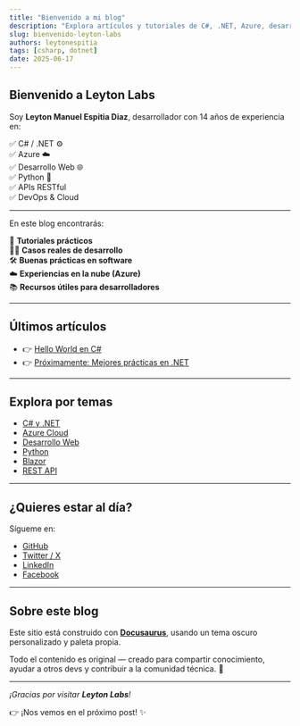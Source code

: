 ```yaml
---
title: "Bienvenido a mi blog"
description: "Explora artículos y tutoriales de C#, .NET, Azure, desarrollo web, Python y más. Un blog técnico de Leyton Espitia para compartir conocimiento y experiencias."
slug: bienvenido-leyton-labs
authors: leytonespitia
tags: [csharp, dotnet]
date: 2025-06-17
---
```


## Bienvenido a **Leyton Labs**

Soy **Leyton Manuel Espitia Diaz**, desarrollador con 14 años de experiencia en:

✅ C# / .NET ⚙️  
✅ Azure ☁️  
✅ Desarrollo Web 🌐  
✅ Python 🐍  
✅ APIs RESTful  
✅ DevOps & Cloud

<!-- truncate -->

---

En este blog encontrarás:

🚀 **Tutoriales prácticos**  
🧑‍💻 **Casos reales de desarrollo**  
🛠️ **Buenas prácticas en software**  
☁️ **Experiencias en la nube (Azure)**  
📚 **Recursos útiles para desarrolladores**

---

## Últimos artículos

- 👉 [Hello World en C#](/blog/hola-mundo-csharp)
- 👉 [Próximamente: Mejores prácticas en .NET](/blog)

---

## Explora por temas

- [C# y .NET](/blog/tags/csharp)
- [Azure Cloud](/blog/tags/azure)
- [Desarrollo Web](/blog/tags/web-development)
- [Python](/blog/tags/python)
- [Blazor](/blog/tags/blazor)
- [REST API](/blog/tags/rest-api)

---

## ¿Quieres estar al día?

Sígueme en:

- [GitHub](https://github.com/notyel)
- [Twitter / X](https://twitter.com/Leyton_Network)
- [LinkedIn](https://linkedin.com/in/leyton-network)
- [Facebook](https://facebook.com/leyton.network)

---

## Sobre este blog

Este sitio está construido con **[Docusaurus](https://docusaurus.io)**, usando un tema oscuro personalizado y paleta propia.

Todo el contenido es original — creado para compartir conocimiento, ayudar a otros devs y contribuir a la comunidad técnica. 🚀

---

_¡Gracias por visitar **Leyton Labs**!_

👉 ¡Nos vemos en el próximo post! ✨
